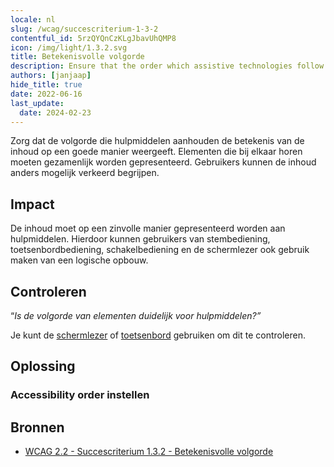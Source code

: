 ```yaml
---
locale: nl
slug: /wcag/succescriterium-1-3-2
contentful_id: 5rzQYQnCzKLgJbavUhQMP8
icon: /img/light/1.3.2.svg
title: Betekenisvolle volgorde
description: Ensure that the order which assistive technologies follow reflect the meaning of the content.
authors: [janjaap]
hide_title: true
date: 2022-06-16
last_update:
  date: 2024-02-23
---
```


<Hero
  title="Betekenisvolle volgorde"
  image="/img/light/1.3.2.svg"
  alt="WCAG 1.3.2 - Logo"
  prefix="Succescriterium 1.3.2"
  suffix="Niveau A"
/>

Zorg dat de volgorde die hulpmiddelen aanhouden de betekenis van de inhoud op een goede manier weergeeft. Elementen die bij elkaar horen moeten gezamenlijk worden gepresenteerd. Gebruikers kunnen de inhoud anders mogelijk verkeerd begrijpen.

## Impact

De inhoud moet op een zinvolle manier gepresenteerd worden aan hulpmiddelen. Hierdoor kunnen gebruikers van stembediening, toetsenbordbediening, schakelbediening en de schermlezer ook gebruik maken van een logische opbouw.

## Controleren

“*Is de volgorde van elementen duidelijk voor hulpmiddelen?”*

Je kunt de [schermlezer](/nl/stats/schermlezer) of [toetsenbord](/nl/stats/toetsenbordbediening) gebruiken om dit te controleren.

## Oplossing

### Accessibility order instellen

<CodeSample id="accessibility-order" locale="nl"/>

## Bronnen

- [WCAG 2.2 - Succescriterium 1.3.2 - Betekenisvolle volgorde](https://www.w3.org/Translations/WCAG22-nl/#betekenisvolle-volgorde)
